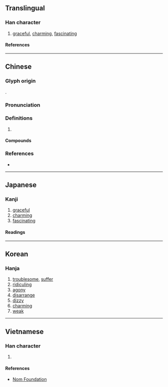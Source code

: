 {{also|娆}}
{{character info/new}}
{{character info|0x2F869}}
==Translingual==

===Han character===
{{Han char|rn=38|rad=女|as=12|sn=15|four=44412|canj=VGGU|ids=⿰女堯}}

# [[graceful]], [[charming]], [[fascinating]]

====References====
{{Han ref|kx=0271.260|dkj=06734|dj=0539.180|hdz=21078.190|uh=5B08}}

----

==Chinese==
{{zh-forms|s=娆}}

===Glyph origin===
{{Han etym}}
{{Han compound|女|堯|c1=s|c2=p|t1=female|ls=psc}}.

===Pronunciation===
{{zh-pron
|m=ráo
|c=jiu5,jiu4
|mn=hiâu
|mc=y
|oc=y
|cat=
}}

===Definitions===
{{zh-hanzi}}

# {{rfdef|zh}}

====Compounds====
{{zh-der|妖嬈|嬈嬈|嬈惱|嬌嬈|賣妖嬈}}

===References===
* {{R:yue:Hanzi}}

----

==Japanese==

===Kanji===
{{ja-kanji|grade=|rs=女12}}

# [[graceful]]
# [[charming]]
# [[fascinating]]

====Readings====
{{ja-readings
|on=じょう<でう, にょう<ねう, じょう<ぜう, どう<だう, よう<えう, きょう<けう
|kun=わずら-わし.い, なや-む
}}

----

==Korean==

===Hanja===
{{ko-hanja|요}}

# [[troublesome]], [[suffer]]
# [[ridiculing]]
# [[agony]]
# [[disarrange]]
# [[dizzy]]
# [[charming]]
# [[weak]]

----

==Vietnamese==

===Han character===
{{vi-readings|rs=女12|reading=nhiêu}}

# {{rfdef|vi|sort=女12}}

====References====
* [http://nomfoundation.org/common/nom_details.php?codepoint=5b08 Nom Foundation]